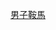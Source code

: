 {{Navbox
|name = 世界競技體操錦標賽男子鞍馬冠軍
|title = [[世界競技體操錦標賽|世界競技體操錦標賽 – 男子鞍馬冠軍]]
|listclass = hlist
|list1 = 
* [[1934年世界競技體操錦標賽|1934]]：[[欧根·马克]]
* [[1938年世界競技體操錦標賽|1938]]：[[米夏埃尔·罗伊施]]
* [[1950年世界競技體操錦標賽|1950]]：[[约瑟夫·斯塔尔德]]
* [[1954年世界競技體操錦標賽|1954]]：[[Grant Shaginyan|G·沙金扬]]
* [[1958年世界競技體操錦標賽|1958]]：[[鮑里斯·沙赫林]]
* [[1962年世界競技體操錦標賽|1962]]：[[米罗斯拉夫·采拉尔]]
* [[1966年世界競技體操錦標賽|1966]]：[[米罗斯拉夫·采拉尔]]
* [[1970年世界競技體操錦標賽|1970]]：[[米罗斯拉夫·采拉尔]]
* [[1974年世界競技體操錦標賽|1974]]：[[毛焦尔·佐尔坦]]
* [[1978年世界競技體操錦標賽|1978]]：[[毛焦尔·佐尔坦]]
* [[1979年世界競技體操錦標賽|1979]]：[[毛焦尔·佐尔坦]]
* [[1981年世界競技體操錦標賽|1981]]：[[米夏埃尔·尼古拉]] / [[李小平 (体操运动员)|李小平]]
* [[1983年世界競技體操錦標賽|1983]]：[[Dmitry Bilozerchev|D·比洛泽尔采夫]]
* [[1985年世界競技體操錦標賽|1985]]：[[Valentin Mogilny|V·莫吉里尼]]
* [[1987年世界競技體操錦標賽|1987]]：[[Dmitry Bilozerchev|D·比洛泽尔采夫]] / [[博尔考伊·若尔特]]
* [[1989年世界競技體操錦標賽|1989]]：[[Valentin Mogilny|V·莫吉里尼]]
* [[1991年世界競技體操錦標賽|1991]]：[[Valery Belenky|V·贝伦基]]
* [[1992年世界競技體操錦標賽|1992]]：[[李敬 (体操运动员)|李敬]] / [[维塔里·谢尔博]] / [[裴吉洙]]
* [[1993年世界競技體操錦標賽|1993]]：[[裴吉洙]]
* [[1994年世界競技體操錦標賽|1994]]：[[马里乌斯·乌尔济克]]
* [[1995年世界競技體操錦標賽|1995]]：[[李東華 (體操運動員)|李東華]]
* [[1996年世界競技體操錦標賽|1996]]：[[裴吉洙]]
* [[1997年世界競技體操錦標賽|1997]]：[[Valery Belenky|V·贝伦基]]
* [[1999年世界競技體操錦標賽|1999]]：[[阿列克谢·涅莫夫]]
* [[2001年世界競技體操錦標賽|2001]]：[[马里乌斯·乌尔济克]]
* [[2002年世界競技體操錦標賽|2002]]：[[马里乌斯·乌尔济克]]
* [[2003年世界競技體操錦標賽|2003]]：[[鹿岛丈博]] / [[滕海滨]]
* [[2005年世界競技體操錦標賽|2005]]：[[肖钦]]
* [[2006年世界競技體操錦標賽|2006]]：[[肖钦]]
* [[2007年世界競技體操錦標賽|2007]]：[[肖钦]]
* [[2009年世界競技體操錦標賽|2009]]：[[张宏涛]]
* [[2010年世界競技體操錦標賽|2010]]：[[拜尔基·克里斯蒂安]]
* [[2011年世界競技體操錦標賽|2011]]：[[拜尔基·克里斯蒂安]]
* [[2013年世界競技體操錦標賽|2013]]：[[龜山耕平]]
* [[2014年世界競技體操錦標賽|2014]]：[[拜尔基·克里斯蒂安]]
* [[2015年世界競技體操錦標賽|2015]]：[[馬克斯·惠特洛克]]
* [[2017年世界競技體操錦標賽|2017]]：[[馬克斯·惠特洛克]]
* [[2018年世界競技體操錦標賽|2018]]：[[肖若腾]]
* [[2019年世界競技體操錦標賽|2019]]：[[馬克斯·惠特洛克]]
* [[2021年世界竞技体操锦标赛|2021]]：[[Stephen Nedoroscik]]
}}<noinclude>
{{collapsible option}}
[[Category:世界體操錦標賽冠軍模板|男子鞍馬]]
</noinclude>